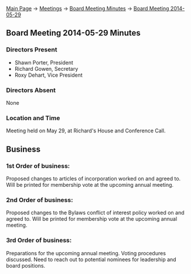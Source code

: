 [[Main Page]] -> [[Meetings]] -> [[Board Meeting Minutes]] -> [[Board Meeting 2014-05-29]]

==Board Meeting 2014-05-29 Minutes==

===Directors Present===
* Shawn Porter, President
* Richard Gowen, Secretary
* Roxy Dehart, Vice President

===Directors Absent===
None

===Location and Time===
Meeting held on May 29, at Richard's House and Conference Call.

==Business==

===1st Order of business:===

Proposed changes to articles of incorporation worked on and agreed to.  Will be printed for membership vote at the upcoming annual meeting.  

===2nd Order of business:===

Proposed changes to the Bylaws conflict of interest policy worked on and agreed to.  Will be printed for membership vote at the upcoming annual meeting.  

===3rd Order of business:===

Preparations for the upcoming annual meeting.  Voting procedures discussed.  Need to reach out to potential nominees for leadership and board positions.

